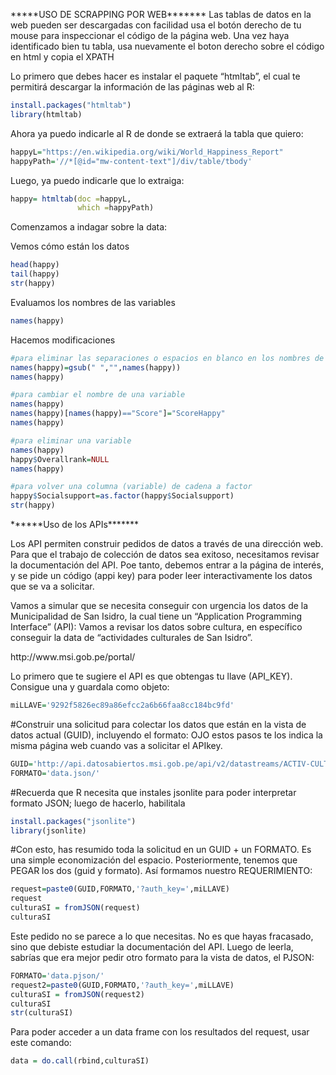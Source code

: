 *****USO DE SCRAPPING POR WEB*******
Las tablas de datos en la web pueden ser descargadas con facilidad
usa el botón derecho de tu mouse para inspeccionar el código de la página web.
Una vez haya identificado bien tu tabla, usa nuevamente el boton derecho sobre el código en html y copia el XPATH

Lo primero que debes hacer es instalar el paquete "htmltab", el cual te permitirá descargar la información de las páginas web al R:

```r
install.packages("htmltab")
library(htmltab)
```

Ahora ya puedo indicarle al R de donde se extraerá la tabla que quiero:

```r
happyL="https://en.wikipedia.org/wiki/World_Happiness_Report"
happyPath='//*[@id="mw-content-text"]/div/table/tbody'
```

Luego, ya puedo indicarle que lo extraiga:
```r
happy= htmltab(doc =happyL,
               which =happyPath)
```

Comenzamos a indagar sobre la data:

Vemos cómo están los datos
```r
head(happy)
tail(happy)
str(happy)
```


Evaluamos los nombres de las variables
```r
names(happy)
```

Hacemos modificaciones
```r
#para eliminar las separaciones o espacios en blanco en los nombres de las variables
names(happy)=gsub(" ","",names(happy))
names(happy)

#para cambiar el nombre de una variable
names(happy)
names(happy)[names(happy)=="Score"]="ScoreHappy"
names(happy)

#para eliminar una variable
names(happy)
happy$Overallrank=NULL
names(happy)

#para volver una columna (variable) de cadena a factor
happy$Socialsupport=as.factor(happy$Socialsupport)
str(happy)
```

******Uso de los APIs*******

Los API permiten construir pedidos de datos a través de una dirección web. Para que el trabajo de colección de datos sea exitoso, necesitamos revisar la documentación del API. Poe tanto, debemos entrar a la página de interés, y se pide un código (appi key) para poder leer interactivamente los datos que se va a solicitar.

Vamos a simular que se necesita conseguir con urgencia los datos de la Municipalidad de San Isidro, la cual tiene un “Application Programming Interface” (API): Vamos a revisar los datos sobre cultura, en específico conseguir la data de “actividades culturales de San Isidro”.

http://www.msi.gob.pe/portal/

Lo primero que te sugiere el API es que obtengas tu llave (API_KEY). Consigue una y guardala como objeto:

```r
miLLAVE='9292f5826ec89a86efcc2a6b66faa8cc184bc9fd'
```

#Construir una solicitud para colectar los datos que están en la vista de datos actual (GUID), incluyendo el formato: OJO estos pasos te los indica la misma página web cuando vas a solicitar el APIkey.
```r
GUID='http://api.datosabiertos.msi.gob.pe/api/v2/datastreams/ACTIV-CULTU-EN-SAN-ISIDR/'
FORMATO='data.json/'
```


#Recuerda que R necesita que instales jsonlite para poder interpretar formato JSON; luego de hacerlo, habilitala
```r
install.packages("jsonlite")
library(jsonlite)
```

#Con esto, has resumido toda la solicitud en un GUID + un FORMATO. Es una simple economización del espacio. Posteriormente, tenemos que PEGAR los dos (guid y formato). Así formamos nuestro REQUERIMIENTO:

```r
request=paste0(GUID,FORMATO,'?auth_key=',miLLAVE)
request
culturaSI = fromJSON(request)
culturaSI
```

Este pedido no se parece a lo que necesitas. No es que hayas fracasado, sino que debiste estudiar la documentación del API. Luego de leerla, sabrías que era mejor pedir otro formato para la vista de datos, el PJSON:

```r
FORMATO='data.pjson/'
request2=paste0(GUID,FORMATO,'?auth_key=',miLLAVE)
culturaSI = fromJSON(request2)
culturaSI
str(culturaSI)
```

Para poder acceder a un data frame con los resultados del request, usar este comando:
```r
data = do.call(rbind,culturaSI)
```





